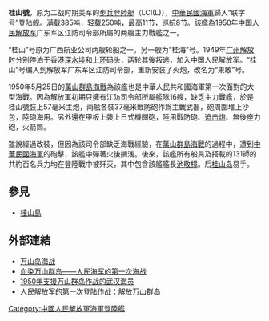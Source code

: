 '''桂山號'''，原为二战时期美军的[[步兵登陸艇|步兵登陸艇]]（LCI(L)），[[中華民國海軍|中華民國海軍]]歸入“联字号”登陆舰。满载385吨，轻载250吨，最高11节，巡航8节。該艦為1950年[[中国人民解放军|中国人民解放军]]广东军区江防司令部所屬的两艘主力戰艦之一。

“桂山”号原为广西航业公司两艘轮船之一。另一艘为“桂海”号。1949年[[廣州戰役_(1949年)|广州解放]]时分别停泊于香港[[深水埗|深水埗]]和[[上环|上环]]码头，两轮其後叛逃，加入中国人民解放军。“桂山”号编入到解放军广东军区江防司令部，重新安装了火炮，改名为“果敢”号。

1950年5月25日的[[萬山群島海戰|萬山群島海戰]]為該艦也是中華人民共和國海軍第一次面對的大型海戰。因為解放軍初期只擁有江防司令部所屬艦隊16艘，缺乏主力戰艦，於是桂山號裝上57毫米主炮，兩舷各裝37毫米戰防砲作爲主戰武器，砲周圍堆上沙包，陸砲海用。另外還在甲板上裝上日式機關砲，陸用戰防砲、[[迫击炮|迫击炮]]、無後座力砲，火箭筒。

雖說經過改裝，但因為該司令部缺乏海戰經驗，在[[萬山群島海戰|萬山群島海戰]]的過程中，遭到[[中華民國海軍|中華民國海軍]]的砲擊，該艦中彈著火後搁浅。後來，該艦所有船員及搭載的131師的共約百名兵力均在登陸戰中被歼灭，其中包含該艦艦長[[池敬樟|池敬樟]]。后[[桂山岛|桂山岛]]易手。

== 參見 ==
* [[桂山島|桂山島]]

== 外部連結 ==
* [http://war.news.163.com/09/0412/20/56NOTP6700011232.html 万山岛海战] {{Wayback|url=http://war.news.163.com/09/0412/20/56NOTP6700011232.html |date=20090503000729 }}
* [https://web.archive.org/web/20061202003725/http://military.china.com/zh_cn/history2/03/11027561/20061008/13668056.html 血染万山群岛——人民海军的第一次海战]
* [http://blog.sina.com.cn/s/blog_5bd8ed9d0100ebf5.html 1950年支援万山群岛作战的武汉海员]
* [http://bbs.tiexue.net/post2_3296867_1.html 人民解放军的第一次登陆作战：解放万山群岛] {{Wayback|url=http://bbs.tiexue.net/post2_3296867_1.html |date=20090118145111 }}

{{中国人民解放军海军舰艇}}
{{Ship-stub}}
[[Category:中國人民解放軍海軍登陸艦|Category:中國人民解放軍海軍登陸艦]]